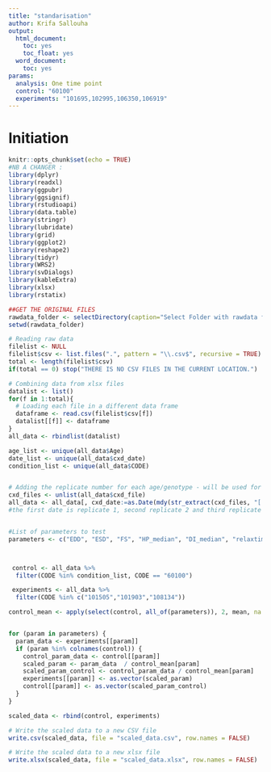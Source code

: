```yaml
---
title: "standarisation"
author: Krifa Sallouha
output:
  html_document:
    toc: yes
    toc_float: yes
  word_document:
    toc: yes
params:
  analysis: One time point
  control: "60100"
  experiments: "101695,102995,106350,106919" 
---
```

# Initiation
```r
knitr::opts_chunk$set(echo = TRUE)
#NB A CHANGER :
library(dplyr)
library(readxl)
library(ggpubr)
library(ggsignif)
library(rstudioapi)
library(data.table)
library(stringr)
library(lubridate)
library(grid)
library(ggplot2)
library(reshape2)
library(tidyr)
library(WRS2)
library(svDialogs)
library(kableExtra)
library(xlsx)
library(rstatix)

```


```r
##GET THE ORIGINAL FILES
rawdata_folder <- selectDirectory(caption="Select Folder with rawdata files", label = "rawdata files")
setwd(rawdata_folder)

# Reading raw data
filelist <- NULL
filelist$csv <- list.files(".", pattern = "\\.csv$", recursive = TRUE)
total <- length(filelist$csv)
if(total == 0) stop("THERE IS NO CSV FILES IN THE CURRENT LOCATION.")

# Combining data from xlsx files
datalist <- list()
for(f in 1:total){
  # Loading each file in a different data frame
  dataframe <- read.csv(filelist$csv[f])
  datalist[[f]] <- dataframe
}
all_data <- rbindlist(datalist)

age_list <- unique(all_data$Age)
date_list <- unique(all_data$cxd_date)
condition_list <- unique(all_data$CODE)


# Adding the replicate number for each age/genotype - will be used for the batch effect removal
cxd_files <- unlist(all_data$cxd_file)
all_data <- all_data[, cxd_date:=as.Date(mdy(str_extract(cxd_files, "[:digit:]{6}"))),]
#the first date is replicate 1, second replicate 2 and third replicate 3


#List of parameters to test 
parameters <- c("EDD", "ESD", "FS", "HP_median", "DI_median", "relaxtime", "SI_median", "AI", "SV", "CO", "peaked_median", "min.velocity", "max.velocity", "MAD_SI", "MAD_DI", "MAD_HP", "tt10r_median", "MAD_tt10r")



 control <- all_data %>%
  filter(CODE %in% condition_list, CODE == "60100")

 experiments <- all_data %>%
  filter(CODE %in% c("101505","101903","108134"))

control_mean <- apply(select(control, all_of(parameters)), 2, mean, na.rm = TRUE)


for (param in parameters) {
  param_data <- experiments[[param]]
  if (param %in% colnames(control)) {
    control_param_data <- control[[param]]
    scaled_param <- param_data  / control_mean[param]
    scaled_param_control <- control_param_data / control_mean[param]
    experiments[[param]] <- as.vector(scaled_param)
    control[[param]] <- as.vector(scaled_param_control)
  }
}

scaled_data <- rbind(control, experiments)

# Write the scaled data to a new CSV file
write.csv(scaled_data, file = "scaled_data.csv", row.names = FALSE)

# Write the scaled data to a new xlsx file
write.xlsx(scaled_data, file = "scaled_data.xlsx", row.names = FALSE)


```

